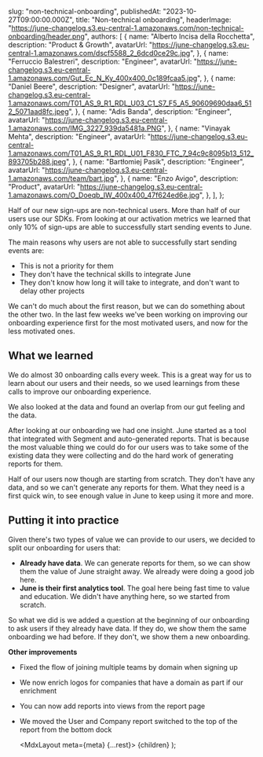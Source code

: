 
  slug: "non-technical-onboarding",
  publishedAt: "2023-10-27T09:00:00.000Z",
  title: "Non-technical onboarding",
  headerImage:
    "https://june-changelog.s3.eu-central-1.amazonaws.com/non-technical-onboarding/header.png",
  authors: [
    {
      name: "Alberto Incisa della Rocchetta",
      description: "Product & Growth",
      avatarUrl: "https://june-changelog.s3.eu-central-1.amazonaws.com/dscf5588_2_6dcd0ce29c.jpg",
    },
    {
      name: "Ferruccio Balestreri",
      description: "Engineer",
      avatarUrl:
        "https://june-changelog.s3.eu-central-1.amazonaws.com/Gut_Ec_N_Ky_400x400_0c189fcaa5.jpg",
    },
    {
      name: "Daniel Beere",
      description: "Designer",
      avatarUrl:
        "https://june-changelog.s3.eu-central-1.amazonaws.com/T01_AS_9_R1_RDL_U03_C1_S7_F5_A5_90609690daa6_512_5071aad8fc.jpeg",
    },
    {
      name: "Adis Banda",
      description: "Engineer",
      avatarUrl: "https://june-changelog.s3.eu-central-1.amazonaws.com/IMG_3227_939da5481a.PNG",
    },
    {
      name: "Vinayak Mehta",
      description: "Engineer",
      avatarUrl:
        "https://june-changelog.s3.eu-central-1.amazonaws.com/T01_AS_9_R1_RDL_U01_F830_FTC_7_94c9c8095b13_512_893705b288.jpeg",
    },
    {
      name: "Bartłomiej Pasik",
      description: "Engineer",
      avatarUrl: "https://june-changelog.s3.eu-central-1.amazonaws.com/team/bart.jpg",
    },
    {
      name: "Enzo Avigo",
      description: "Product",
      avatarUrl:
        "https://june-changelog.s3.eu-central-1.amazonaws.com/O_Doeqb_IW_400x400_47f624ed6e.jpg",
    },
  ],
};

Half of our new sign-ups are non-technical users. More than half of our users use our SDKs. From looking at our activation metrics we learned that only 10% of sign-ups are able to successfully start sending events to June.

The main reasons why users are not able to successfully start sending events are:

- This is not a priority for them
- They don't have the technical skills to integrate June
- They don't know how long it will take to integrate, and don't want to delay other projects

We can't do much about the first reason, but we can do something about the other two. In the last few weeks we've been working on improving our onboarding experience first for the most motivated users, and now for the less motivated ones.

## What we learned

We do almost 30 onboarding calls every week. This is a great way for us to learn about our users and their needs, so we used learnings from these calls to improve our onboarding experience.

We also looked at the data and found an overlap from our gut feeling and the data.

After looking at our onboarding we had one insight. June started as a tool that integrated with Segment and auto-generated reports. That is because the most valuable thing we could do for our users was to take some of the existing data they were collecting and do the hard work of generating reports for them.

Half of our users now though are starting from scratch. They don't have any data, and so we can't generate any reports for them. What they need is a first quick win, to see enough value in June to keep using it more and more.

## Putting it into practice

Given there's two types of value we can provide to our users, we decided to split our onboarding for users that:

- **Already have data**. We can generate reports for them, so we can show them the value of June straight away. We already were doing a good job here.
- **June is their first analytics tool**. The goal here being fast time to value and education. We didn't have anything here, so we started from scratch.

So what we did is we added a question at the beginning of our onboarding to ask users if they already have data. If they do, we show them the same onboarding we had before. If they don't, we show them a new onboarding.

**Other improvements**

- Fixed the flow of joining multiple teams by domain when signing up
- We now enrich logos for companies that have a domain as part if our enrichment
- You can now add reports into views from the report page
- We moved the User and Company report switched to the top of the report from the bottom dock

  <MdxLayout meta={meta} {...rest}>
    {children}
  </MdxLayout>
);
